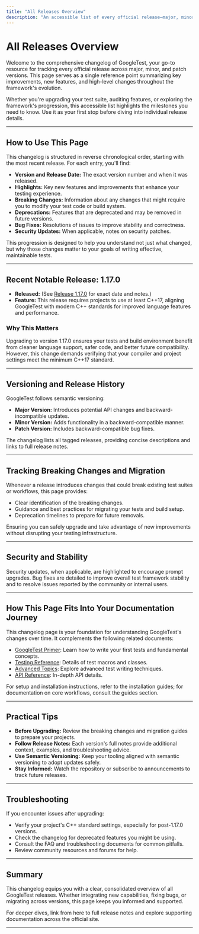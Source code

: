 ```yaml
---
title: "All Releases Overview"
description: "An accessible list of every official release—major, minor, and patch—summarizing key improvements, new features, and high-level changes. Use this as your starting point for tracking the evolution of the framework."
---
```


# All Releases Overview

Welcome to the comprehensive changelog of GoogleTest, your go-to resource for tracking every official release across major, minor, and patch versions. This page serves as a single reference point summarizing key improvements, new features, and high-level changes throughout the framework's evolution.

Whether you're upgrading your test suite, auditing features, or exploring the framework's progression, this accessible list highlights the milestones you need to know. Use it as your first stop before diving into individual release details.

---

## How to Use This Page

This changelog is structured in reverse chronological order, starting with the most recent release. For each entry, you'll find:

- **Version and Release Date:** The exact version number and when it was released.
- **Highlights:** Key new features and improvements that enhance your testing experience.
- **Breaking Changes:** Information about any changes that might require you to modify your test code or build system.
- **Deprecations:** Features that are deprecated and may be removed in future versions.
- **Bug Fixes:** Resolutions of issues to improve stability and correctness.
- **Security Updates:** When applicable, notes on security patches.

This progression is designed to help you understand not just what changed, but why those changes matter to your goals of writing effective, maintainable tests.

---

## Recent Notable Release: 1.17.0

- **Released:** (See [Release 1.17.0](https://github.com/google/googletest/releases/tag/v1.17.0) for exact date and notes.)
- **Feature:** This release requires projects to use at least C++17, aligning GoogleTest with modern C++ standards for improved language features and performance.

### Why This Matters

Upgrading to version 1.17.0 ensures your tests and build environment benefit from cleaner language support, safer code, and better future compatibility. However, this change demands verifying that your compiler and project settings meet the minimum C++17 standard.

---

## Versioning and Release History

GoogleTest follows semantic versioning:

- **Major Version:** Introduces potential API changes and backward-incompatible updates.
- **Minor Version:** Adds functionality in a backward-compatible manner.
- **Patch Version:** Includes backward-compatible bug fixes.

The changelog lists all tagged releases, providing concise descriptions and links to full release notes.

---

## Tracking Breaking Changes and Migration

Whenever a release introduces changes that could break existing test suites or workflows, this page provides:

- Clear identification of the breaking changes.
- Guidance and best practices for migrating your tests and build setup.
- Deprecation timelines to prepare for future removals.

Ensuring you can safely upgrade and take advantage of new improvements without disrupting your testing infrastructure.

---

## Security and Stability

Security updates, when applicable, are highlighted to encourage prompt upgrades. Bug fixes are detailed to improve overall test framework stability and to resolve issues reported by the community or internal users.

---

## How This Page Fits Into Your Documentation Journey

This changelog page is your foundation for understanding GoogleTest's changes over time. It complements the following related documents:

- [GoogleTest Primer](primer.md): Learn how to write your first tests and fundamental concepts.
- [Testing Reference](docs/reference/testing.md): Details of test macros and classes.
- [Advanced Topics](docs/advanced.md): Explore advanced test writing techniques.
- [API Reference](api-reference/core-testing-api): In-depth API details.

For setup and installation instructions, refer to the installation guides; for documentation on core workflows, consult the guides section.

---

## Practical Tips

- **Before Upgrading:** Review the breaking changes and migration guides to prepare your projects.
- **Follow Release Notes:** Each version's full notes provide additional context, examples, and troubleshooting advice.
- **Use Semantic Versioning:** Keep your tooling aligned with semantic versioning to adopt updates safely.
- **Stay Informed:** Watch the repository or subscribe to announcements to track future releases.

---

## Troubleshooting

If you encounter issues after upgrading:

- Verify your project's C++ standard settings, especially for post-1.17.0 versions.
- Check the changelog for deprecated features you might be using.
- Consult the FAQ and troubleshooting documents for common pitfalls.
- Review community resources and forums for help.

---

## Summary

This changelog equips you with a clear, consolidated overview of all GoogleTest releases. Whether integrating new capabilities, fixing bugs, or migrating across versions, this page keeps you informed and supported.

For deeper dives, link from here to full release notes and explore supporting documentation across the official site.

---
